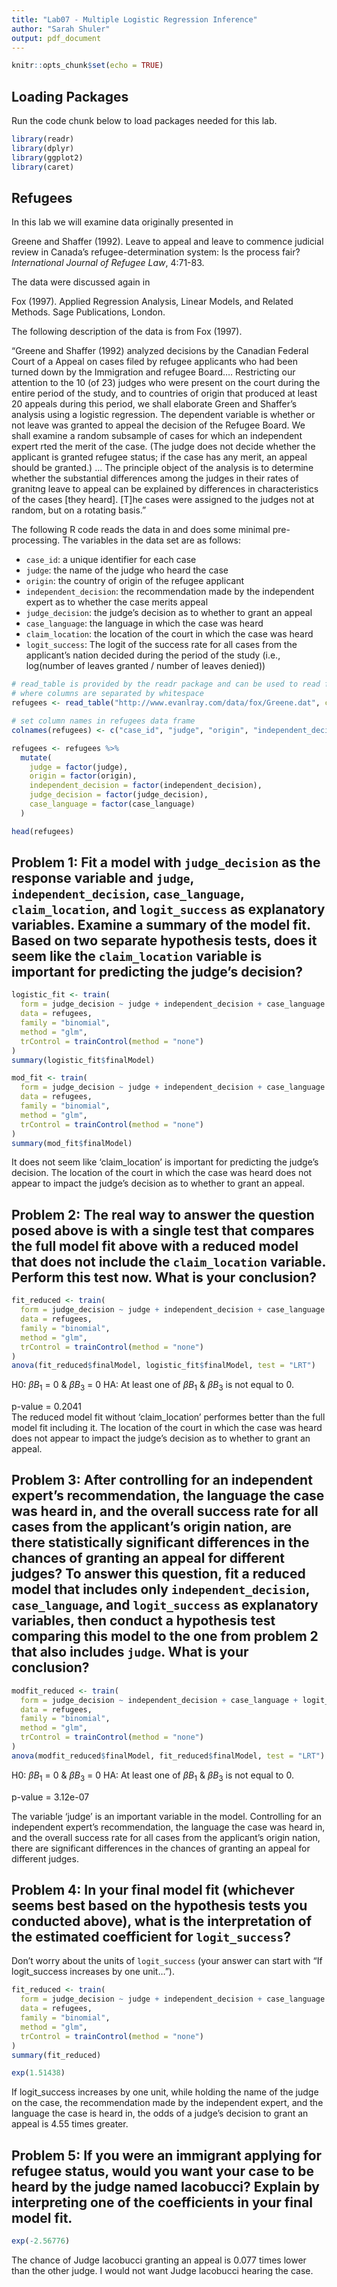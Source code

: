 ```yaml
---
title: "Lab07 - Multiple Logistic Regression Inference"
author: "Sarah Shuler"
output: pdf_document
---
```


```r
knitr::opts_chunk$set(echo = TRUE)
```

<!-- Note: All R code has to go inbetween the line that looks like ```{r} and the line that looks like ```!! -->

## Loading Packages

Run the code chunk below to load packages needed for this lab.

```r
library(readr)
library(dplyr)
library(ggplot2)
library(caret)
```

## Refugees

In this lab we will examine data originally presented in

Greene and Shaffer (1992). Leave to appeal and leave to commence judicial review in Canada's refugee-determination system: Is the process fair?  *International Journal of Refugee Law*, 4:71-83.

The data were discussed again in

Fox (1997). Applied Regression Analysis, Linear Models, and Related Methods.  Sage Publications, London.

The following description of the data is from Fox (1997).

"Greene and Shaffer (1992) analyzed decisions by the Canadian Federal Court of a Appeal on cases filed by refugee applicants who had been turned down by the Immigration and refugee Board.... Restricting our attention to the 10 (of 23) judges who were present on the court during the entire period of the study, and to countries of origin that produced at least 20 appeals during this period, we shall elaborate Green and Shaffer's analysis using a logistic regression.  The dependent variable is whether or not leave was granted to appeal the decision of the Refugee Board.  We shall examine a random subsample of cases for which an independent expert rted the merit of the case.  (The judge does not decide whether the applicant is granted refugee status; if the case has any merit, an appeal should be granted.)  ... The principle object of the analysis is to determine whether the substantial differences among the judges in their rates of granitng leave to appeal can be explained by differences in characteristics of the cases [they heard].  [T]he cases were assigned to the judges not at random, but on a rotating basis."

The following R code reads the data in and does some minimal pre-processing.  The variables in the data set are as follows:

* `case_id`: a unique identifier for each case
* `judge`: the name of the judge who heard the case
* `origin`: the country of origin of the refugee applicant
* `independent_decision`: the recommendation made by the independent expert as to whether the case merits appeal
* `judge_decision`: the judge's decision as to whether to grant an appeal
* `case_language`: the language in which the case was heard
* `claim_location`: the location of the court in which the case was heard
* `logit_success`: The logit of the success rate for all cases from the applicant's nation decided during the period of the study (i.e., log(number of leaves granted / number of leaves denied))

```r
# read_table is provided by the readr package and can be used to read files
# where columns are separated by whitespace
refugees <- read_table("http://www.evanlray.com/data/fox/Greene.dat", col_names = FALSE)

# set column names in refugees data frame
colnames(refugees) <- c("case_id", "judge", "origin", "independent_decision", "judge_decision", "case_language", "claim_location", "logit_success")

refugees <- refugees %>%
  mutate(
    judge = factor(judge),
    origin = factor(origin),
    independent_decision = factor(independent_decision),
    judge_decision = factor(judge_decision),
    case_language = factor(case_language)
  )

head(refugees)
```

## Problem 1: Fit a model with `judge_decision` as the response variable and `judge`, `independent_decision`, `case_language`, `claim_location`, and `logit_success` as explanatory variables.  Examine a summary of the model fit.  Based on two separate hypothesis tests, does it seem like the `claim_location` variable is important for predicting the judge's decision?

```r
logistic_fit <- train(
  form = judge_decision ~ judge + independent_decision + case_language + claim_location + logit_success, 
  data = refugees,
  family = "binomial", 
  method = "glm", 
  trControl = trainControl(method = "none")
)
summary(logistic_fit$finalModel)

mod_fit <- train(
  form = judge_decision ~ judge + independent_decision + case_language + logit_success, 
  data = refugees,
  family = "binomial", 
  method = "glm", 
  trControl = trainControl(method = "none")
)
summary(mod_fit$finalModel)
```
It does not seem like 'claim_location' is important for predicting the judge's decision. The location of the court in which the case was heard does not appear to impact the judge's decision as to whether to grant an appeal. 


## Problem 2: The real way to answer the question posed above is with a single test that compares the full model fit above with a reduced model that does not include the `claim_location` variable.  Perform this test now.  What is your conclusion?

```r
fit_reduced <- train(
  form = judge_decision ~ judge + independent_decision + case_language + logit_success,
  data = refugees, 
  family = "binomial",
  method = "glm", 
  trControl = trainControl(method = "none")
)
anova(fit_reduced$finalModel, logistic_fit$finalModel, test = "LRT")
```
H0: $\beta B_{1}$	= 0 & $\beta B_{3}$	= 0
HA: At least one of $\beta B_{1}$ & $\beta B_{3}$ is not equal to 0.

p-value = 0.2041  
The reduced model fit without 'claim_location' performes better than the full model fit including it. The location of the court in which the case was heard does not appear to impact the judge's decision as to whether to grant an appeal. 


## Problem 3: After controlling for an independent expert's recommendation, the language the case was heard in, and the overall success rate for all cases from the applicant's origin nation, are there statistically significant differences in the chances of granting an appeal for different judges?  To answer this question, fit a reduced model that includes only `independent_decision`, `case_language`, and `logit_success` as explanatory variables, then conduct a hypothesis test comparing this model to the one from problem 2 that also includes `judge`.  What is your conclusion?

```r
modfit_reduced <- train(
  form = judge_decision ~ independent_decision + case_language + logit_success,
  data = refugees, 
  family = "binomial",
  method = "glm", 
  trControl = trainControl(method = "none")
)
anova(modfit_reduced$finalModel, fit_reduced$finalModel, test = "LRT")
```
H0: $\beta B_{1}$	= 0 & $\beta B_{3}$	= 0
HA: At least one of $\beta B_{1}$ & $\beta B_{3}$ is not equal to 0.

p-value = 3.12e-07

The variable 'judge' is an important variable in the model. Controlling for an independent expert's recommendation, the language the case was heard in, and the overall success rate for all cases from the applicant's origin nation, there are significant differences in the chances of granting an appeal for different judges. 


## Problem 4: In your final model fit (whichever seems best based on the hypothesis tests you conducted above), what is the interpretation of the estimated coefficient for `logit_success`?

Don't worry about the units of `logit_success` (your answer can start with "If logit_success increases by one unit...").
```r
fit_reduced <- train(
  form = judge_decision ~ judge + independent_decision + case_language + logit_success,
  data = refugees, 
  family = "binomial",
  method = "glm", 
  trControl = trainControl(method = "none")
)
summary(fit_reduced)

exp(1.51438)
```
If logit_success increases by one unit, while holding the name of the judge on the case, the recommendation made by the independent expert, and the language the case is heard in, the odds of a judge's decision to grant an appeal is 4.55 times greater. 


## Problem 5: If you were an immigrant applying for refugee status, would you want your case to be heard by the judge named Iacobucci?  Explain by interpreting one of the coefficients in your final model fit.

```r
exp(-2.56776)
```

The chance of Judge Iacobucci granting an appeal is 0.077 times lower than the other judge. I would not want Judge Iacobucci hearing the case.  
